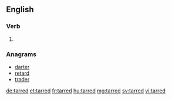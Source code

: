==English==

===Verb===
{{head|en}}

# {{en-past of|tar}}

===Anagrams===
* [[darter]]
* [[retard]]
* [[trader]]

[[de:tarred]]
[[et:tarred]]
[[fr:tarred]]
[[hu:tarred]]
[[mg:tarred]]
[[sv:tarred]]
[[vi:tarred]]